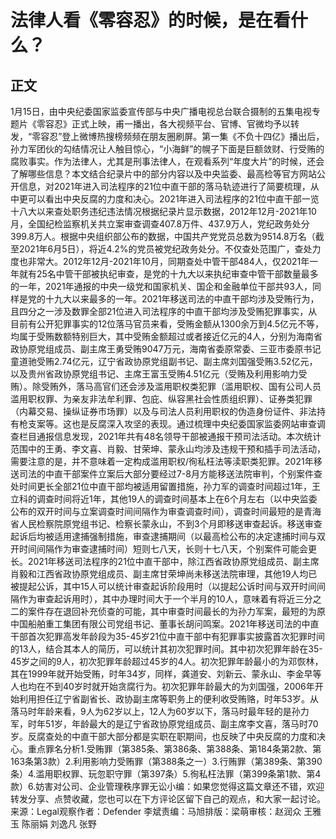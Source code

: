 # 法律人看《零容忍》的时候，是在看什么？
## 正文
1月15日，由中央纪委国家监委宣传部与中央广播电视总台联合摄制的五集电视专题片《零容忍》正式上映，甫一播出，各大视频平台、官博、官微均予以转发，“零容忍”登上微博热搜榜频频在朋友圈刷屏。第一集《不负十四亿》播出后，孙力军团伙的勾结情况让人触目惊心，“小海鲜”的幌子下面是巨额敛财、行受贿的腐败事实。作为法律人，尤其是刑事法律人，在观看系列“年度大片”的时候，还会了解哪些信息？本文结合纪录片中的部分内容以及中央监委、最高检等官方网站公开信息，对2021年进入司法程序的21位中直干部的落马轨迹进行了简要梳理，从中更可以看出中央反腐的力度和决心。2021年进入司法程序的21位中直干部一览十八大以来查处职务违纪违法情况根据纪录片显示数据，2012年12月-2021年10月，全国纪检监察机关共立案审查调查407.8万件、437.9万人，党纪政务处分399.8万人。根据中央组织部公布的数据，中国共产党党员总数为9514.8万名（截至2021年6月5日），将近4.2%的党员被党纪政务处分。不仅查处范围广，查处力度也非常大。2012年12月-2021年10月，同期查处中管干部484人，仅2021年一年就有25名中管干部被执纪审查，是党的十九大以来执纪审查中管干部数量最多的一年，2021年通报的中央一级党和国家机关、国企和金融单位干部共93人，同样是党的十九大以来最多的一年。2021年移送司法的中直干部均涉及受贿行为，且四分之一涉及数罪全部21位进入司法程序的中直干部均涉及受贿犯罪事实，从目前有公开犯罪事实的12位落马官员来看，受贿金额从1300余万到4.5亿元不等，均属于受贿数额特别巨大，其中受贿金额超过或者接近亿元的4人，分别为海南省政协原党组成员、副主席王勇受贿9047万元，海南省委原常委、三亚市委原书记童道驰受贿2.74亿元，辽宁省政协原党组副书记、副主席刘国强受贿3.52亿元，以及贵州省政协原党组书记、主席王富玉受贿4.51亿元（受贿及利用影响力受贿）。除受贿外，落马高官们还会涉及滥用职权类犯罪（滥用职权、国有公司人员滥用职权罪、为亲友非法牟利罪、包庇、纵容黑社会性质组织罪）、证券类犯罪（内幕交易、操纵证券市场罪）以及与司法人员利用职权的伪造身份证件、非法持有枪支案等。这也是反腐深入攻坚的表现。通过梳理中央纪委国家监委网站审查调查栏目通报信息发现，2021年共有48名领导干部被通报干预司法活动。本次统计范围中的王勇、李文喜、肖毅、甘荣坤、蒙永山均涉及违规干预和插手司法活动，需要注意的是，并不意味着一定构成滥用职权/徇私枉法等渎职类犯罪。2021年移送司法的中直干部案件立案后大部分要经过7-8月方能移送法院审判，个别案件查处时间更长全部21位中直干部均被适用留置措施，孙力军的调查时间超过1年，王立科的调查时间将近1年，其他19人的调查时间基本上在6个月左右（以中央监委公布的双开时间与立案调查时间间隔作为审查调查时间），调查时间最短的是青海省人民检察院原党组书记、检察长蒙永山，不到3个月即移送审查起诉。移送审查起诉后均被适用逮捕强制措施，审查逮捕期间（以最高检公布的决定逮捕时间与双开时间间隔作为审查逮捕时间）短则七八天，长则十七八天，个别案件可能会更长。2021年移送司法程序的21位中直干部中，除江西省政协原党组成员、副主席肖毅和江西省政协原党组成员、副主席甘荣坤尚未移送法院审理，其他19人均已被提起公诉，其中15人可以统计审查起诉阶段用时（以提起公诉时间与双开时间间隔作为审查起诉用时），其中办理时间大于一个半月的10人，意味着有将近三分之二的案件存在退回补充侦查的可能，其中审查时间最长的为孙力军案，最短的为原中国船舶重工集团有限公司党组书记、董事长胡问鸣案。2021年移送司法的中直干部首次犯罪高发年龄段为35-45岁21位中直干部中有犯罪事实披露首次犯罪时间的13人，结合其本人的简历，可以统计其初次犯罪时间。其中初次犯罪年龄在35-45岁之间的9人，初次犯罪年龄超过45岁的4人。初次犯罪年龄最小的为邓恢林，其在1999年就开始受贿，时年34岁，同样，龚道安、刘新云、蒙永山、李金早等人也均在不到40岁时就开始贪腐行为。初次犯罪年龄最大的为刘国强，2006年开始利用担任辽宁省副省长、政协副主席等职务上的便利收受贿赂，时年53岁。从落马时年龄来看，9人为62岁以上，12人为60岁以下，落马时最年轻的是孙力军，时年51岁，年龄最大的是辽宁省政协原党组成员、副主席李文喜，落马时70岁。反腐查处的中直干部大部分都是实职在职期间，也反映了中央反腐的力度和决心。重点罪名分析1.受贿罪（第385条、第386条、第388条、第184条第2款、第163条第3款）2.利用影响力受贿罪（第388条之一）3.行贿罪（第389条、第390条）4.滥用职权罪、玩忽职守罪（第397条）5.徇私枉法罪（第399条第1款、第4款）6.妨害对公司、企业管理秩序罪无讼小编：如果您觉得这篇文章还不错，欢迎转发分享、点赞收藏，您也可以在下方评论区留下自己的观点，和大家一起讨论。来源：Legal观察作者：Defender 李斌责编：马旭排版：梁萌审核：赵润众 王雅玉 陈丽娟 刘逸凡 张野